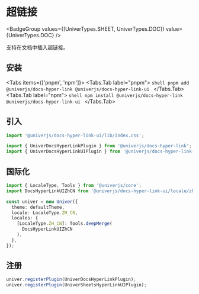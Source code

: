 
# 超链接

<BadgeGroup values={[UniverTypes.SHEET, UniverTypes.DOC]} value={UniverTypes.DOC} />

支持在文档中插入超链接。

## 安装

<Tabs items={['pnpm', 'npm']}>
  <Tabs.Tab label="pnpm">
    ```shell
    pnpm add @univerjs/docs-hyper-link @univerjs/docs-hyper-link-ui
    ```
  </Tabs.Tab>
  <Tabs.Tab label="npm">
    ```shell
    npm install @univerjs/docs-hyper-link @univerjs/docs-hyper-link-ui
    ```
  </Tabs.Tab>
</Tabs>

## 引入

```typescript
import '@univerjs/docs-hyper-link-ui/lib/index.css';

import { UniverDocsHyperLinkPlugin } from '@univerjs/docs-hyper-link';
import { UniverDocsHyperLinkUIPlugin } from '@univerjs/docs-hyper-link-ui';
```

## 国际化

```typescript
import { LocaleType, Tools } from '@univerjs/core';
import DocsHyperLinkUIZhCN from '@univerjs/docs-hyper-link-ui/locale/zh-CN';

const univer = new Univer({
  theme: defaultTheme,
  locale: LocaleType.ZH_CN,
  locales: {
    [LocaleType.ZH_CN]: Tools.deepMerge(
      DocsHyperLinkUIZhCN
    ),
  },
});
```

## 注册

```typescript
univer.registerPlugin(UniverDocsHyperLinkPlugin);
univer.registerPlugin(UniverSheetsHyperLinkUIPlugin);
```
